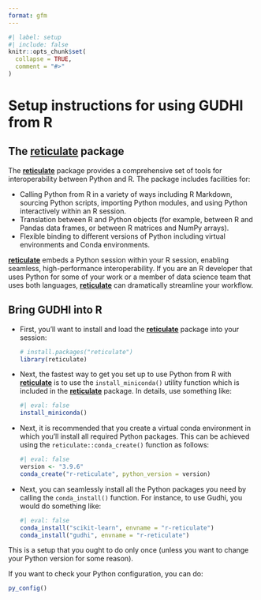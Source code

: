 ```yaml
---
format: gfm
---
```


<!-- README.md is generated from README.qmd. Please edit that file -->

```r
#| label: setup
#| include: false
knitr::opts_chunk$set(
  collapse = TRUE,
  comment = "#>"
)
```

# Setup instructions for using GUDHI from R

<!-- badges: start -->

<!-- badges: end -->

## The [**reticulate**](https://rstudio.github.io/reticulate/) package

The [**reticulate**](https://rstudio.github.io/reticulate/) package
provides a comprehensive set of tools for interoperability between
Python and R. The package includes facilities for:

-   Calling Python from R in a variety of ways including R Markdown,
    sourcing Python scripts, importing Python modules, and using Python
    interactively within an R session.
-   Translation between R and Python objects (for example, between R and
    Pandas data frames, or between R matrices and NumPy arrays).
-   Flexible binding to different versions of Python including virtual
    environments and Conda environments.

[**reticulate**](https://rstudio.github.io/reticulate/) embeds a Python
session within your R session, enabling seamless, high-performance
interoperability. If you are an R developer that uses Python for some of
your work or a member of data science team that uses both languages,
[**reticulate**](https://rstudio.github.io/reticulate/) can dramatically
streamline your workflow.

## Bring GUDHI into R

-   First, you'll want to install and load the
    [**reticulate**](https://rstudio.github.io/reticulate/) package into
    your session:

    ```r
    # install.packages("reticulate")
    library(reticulate)
    ```

-   Next, the fastest way to get you set up to use Python from R with
    [**reticulate**](https://rstudio.github.io/reticulate/) is to use
    the `install_miniconda()` utility function which is included in the
    [**reticulate**](https://rstudio.github.io/reticulate/) package. In
    details, use something like:

    ```r
    #| eval: false
    install_miniconda()
    ```

-   Next, it is recommended that you create a virtual conda environment
    in which you'll install all required Python packages. This can be
    achieved using the `reticulate::conda_create()` function as follows:

    ```r
    #| eval: false
    version <- "3.9.6"
    conda_create("r-reticulate", python_version = version)
    ```

-   Next, you can seamlessly install all the Python packages you need by
    calling the `conda_install()` function. For instance, to use Gudhi,
    you would do something like:

    ```r
    #| eval: false
    conda_install("scikit-learn", envname = "r-reticulate")
    conda_install("gudhi", envname = "r-reticulate")
    ```

This is a setup that you ought to do only once (unless you want to
change your Python version for some reason).

If you want to check your Python configuration, you can do:

```r
py_config()
```
